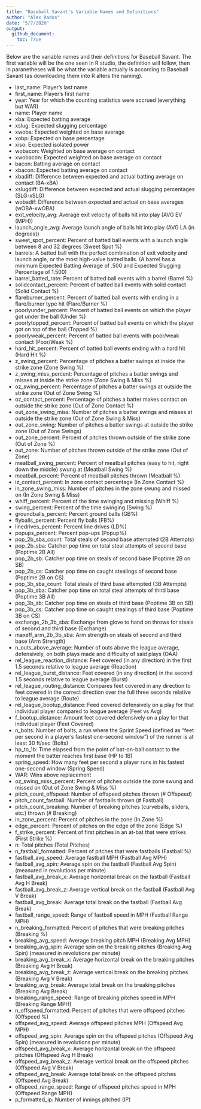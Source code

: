 ```yaml
---
title: "Baseball Savant's Variable Names and Definitions"
author: "Alex Rados"
date: "5/7/2020"
output: 
  github_document:
    toc: True
---
```

Below are the variable names and their definitions for Baseball Savant. The first variable will be the one seen in R studio, the definition will follow, then in paranetheses will be what the variable actually is according to Baseball Savant (as downloading them into R alters the naming).

- last_name: Player's last name
- first_name: Player's first name
- year: Year for which the counting statistics were accrued (everything but WAR)
- name: Player name
- xba: Expected batting average
- xslug: Expected slugging percentage
- xwoba: Expected weighted on base average
- xobp: Expected on base percentage
- xiso: Expected isolated power
- wobacon: Weighted on base average on contact
- xwobacon: Expected weighted on base average on contact
- bacon: Batting average on contact
- xbacon: Expected batting average on contact
- xbadiff: Difference between expected and actual batting average on contact (BA-xBA)
- xslugdiff: Difference between expected and actual slugging percentages (SLG-xSLG)
- wobadif: Difference between expected and actual on base averages (wOBA-xwOBA)
- exit_velocity_avg: Average exit velocity of balls hit into play (AVG EV (MPH))
- launch_angle_avg: Average launch angle of balls hit into play (AVG LA (in degrees))
- sweet_spot_percent: Percent of batted ball events with a launch angle between 8 and 32 degrees (Sweet Spot %)
- barrels: A batted ball with the perfect combination of exit velocity and launch angle, or the most high-value batted balls. (A barrel has a minimum Expected Batting Average of .500 and Expected Slugging Percentage of 1.500)
- barrel_batted_rate: Percent of batted ball events with a barrel (Barrel %)
- solidcontact_percent: Percent of batted ball events with solid contact (Solid Contact %)
- flareburner_percent: Percent of batted ball events with ending in a flare/burner type hit (Flare/Burner %)
- poorlyunder_percent: Percent of batted ball events on which the player got under the ball (Under %)
- poorlytopped_percent: Percent of batted ball events on which the player got on top of the ball (Topped %)
- poorlyweak_percent: Percent of batted ball events with poor/weak contact (Poor/Weak %)
- hard_hit_percent: Percent of batted ball events ending with a hard hit (Hard Hit %)
- z_swing_percent: Percentage of pitches a batter swings at inside the strike zone (Zone Swing %)
- z_swing_miss_percent: Percentage of pitches a batter swings and misses at inside the strike zone (Zone Swing & Miss %)
- oz_swing_percent: Percentage of pitches a batter swings at outside the strike zone (Out of Zone Swing %)
- oz_contact_percent: Percentage of pitches a batter makes contact on outside the strike zone (Out of Zone Contact %)
- out_zone_swing_miss: Number of pitches a batter swings and misses at outside the strike zone (Out of Zone Swing & Miss)
- out_zone_swing: Number of pitches a batter swings at outside the strike zone (Out of Zone Swings)
- out_zone_percent: Percent of pitches thrown outside of the strike zone (Out of Zone %)
- out_zone: Number of pitches thrown outside of the strike zone (Out of Zone)
- meatball_swing_percent: Percent of meatball pitches (easy to hit, right down the middle) swung at (Meatball Swing %)
- meatball_percent: Percent of meatball pitches thrown (Meatball %)
- iz_contact_percent: In zone contact percentage (In Zone Contact %)
- in_zone_swing_miss: Number of pitches in the zone swung and missed on (In Zone Swing & Miss)
- whiff_percent: Percent of the time swinging and missing (Whiff %)
- swing_percent: Percent of the time swinging (Swing %)
- groundballs_percent: Percent ground balls (GB%)
- flyballs_percent: Percent fly balls (FB%)
- linedrives_percent: Percent line drives (LD%)
- popups_percent: Percent pop-ups (Popup%)
- pop_2b_sba_count: Total steals of second base attempted (2B Attempts)
- pop_2b_sba: Catcher pop time on total steal attempts of second base (Poptime 2B All)
- pop_2b_sb: Catcher pop time on steals of second base (Poptime 2B on SB)
- pop_2b_cs: Catcher pop time on caught stealings of second base (Poptime 2B on CS)
- pop_3b_sba_count: Total steals of third base attempted (3B Attempts)
- pop_3b_sba: Catcher pop time on total steal attempts of third base (Poptime 3B All)
- pop_3b_sb: Catcher pop time on steals of third base (Poptime 3B on SB)
- pop_3b_cs: Catcher pop time on caught stealings of third base (Poptime 3B on CS)
- exchange_2b_3b_sba: Exchange from glove to hand on throws for steals of second and third base (Exchange)
- maxeff_arm_2b_3b_sba: Arm strength on steals of second and third base (Arm Strength)
- n_outs_above_average: Number of outs above the league average, defensively, on both plays made and difficulty of said plays (OAA)
- rel_league_reaction_distance: Feet covered (in any direction) in the first 1.5 seconds relative to league average (Reaction)
- rel_league_burst_distance: Feet covered (in any direction) in the second 1.5 seconds relative to league average (Burst)
- rel_league_routing_distance: Compares feet covered in any direction to feet covered in the correct direction over the full three seconds relative to league average (Route)
- rel_league_bootup_distance: Feed covered defensively on a play for that individual player compared to league average (Feet vs Avg)
- f_bootup_distance: Amount feet covered defensively on a play for that individual player (Feet Covered)
- n_bolts: Number of bolts, a run where the Sprint Speed (defined as "feet per second in a player's fastest one-second window") of the runner is at least 30 ft/sec (Bolts)
- hp_to_1b: Time elapsed from the point of bat-on-ball contact to the moment the batter reaches first base (HP to 1B)
- spring_speed: How many feet per second a player runs in his fastest one-second window (Spring Speed)
- WAR: Wins above replacement
- oz_swing_miss_percent: Percent of pitches outside the zone swung and missed on (Out of Zone Swing & Miss %)
- pitch_count_offspeed: Number of offspeed pitches thrown (# Offspeed)
- pitch_count_fastball: Number of fastballs thrown (# Fastball)
- pitch_count_breaking: Number of breaking pitches (curveballs, sliders, etc.) thrown (# Breaking)
- in_zone_percent: Percent of pitches in the zone (In Zone %)
- edge_percent: Percent of pitches on the edge of the zone (Edge %)
- f_strike_percent: Percent of first pitches in an at-bat that were strikes (First Strike %)
- n: Total pitches (Total Pitches)
- n_fastball_formatted: Percent of pitches that were fastballs (Fastball %) 
- fastball_avg_speed: Average fastball MPH (Fastball Avg MPH)
- fastball_avg_spin: Average spin on the fastball (Fastball Avg Spin) (measured in revolutions per minute)
- fastball_avg_break_x: Average horizontal break on the fastball (Fastball Avg H Break)
- fastball_avg_break_z: Average vertical break on the fastball (Fastball Avg V Break)
- fastball_avg_break: Average total break on the fastball (Fastball Avg Break)
- fastball_range_speed: Range of fastball speed in MPH (Fastball Range MPH)
- n_breaking_formatted: Percent of pitches that were breaking pitches (Breaking %) 
- breaking_avg_speed: Average breaking pitch MPH (Breaking Avg MPH)
- breaking_avg_spin: Average spin on the breaking pitches (Breaking Avg Spin) (measured in revolutions per minute)
- breaking_avg_break_x: Average horizontal break on the breaking pitches (Breaking Avg H Break)
- breaking_avg_break_z: Average vertical break on the breaking pitches (Breaking Avg V Break)
- breaking_avg_break: Average total break on the breaking pitches (Breaking Avg Break)
- breaking_range_speed: Range of breaking pitches speed in MPH (Breaking Range MPH)
- n_offspeed_formatted: Percent of pitches that were offspeed pitches (Offspeed %) 
- offspeed_avg_speed: Average offspeed pitches MPH (Offspeed Avg MPH)
- offspeed_avg_spin: Average spin on the offspeed pitches (Offspeed Avg Spin) (measured in revolutions per minute)
- offspeed_avg_break_x: Average horizontal break on the offspeed pitches (Offspeed Avg H Break)
- offspeed_avg_break_z: Average vertical break on the offspeed pitches (Offspeed Avg V Break)
- offspeed_avg_break: Average total break on the offspeed pitches (Offspeed Avg Break)
- offspeed_range_speed: Range of offspeed pitches speed in MPH (Offspeed Range MPH)
- p_formatted_ip: Number of innings pitched (IP)


